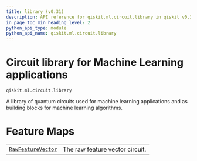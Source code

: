 ```yaml
---
title: library (v0.31)
description: API reference for qiskit.ml.circuit.library in qiskit v0.31
in_page_toc_min_heading_level: 2
python_api_type: module
python_api_name: qiskit.ml.circuit.library
---
```


<span id="module-qiskit.ml.circuit.library" />

<span id="qiskit-ml-circuit-library" />

<span id="circuit-library-for-machine-learning-applications-qiskit-ml-circuit-library" />

# Circuit library for Machine Learning applications

`qiskit.ml.circuit.library`

A library of quantum circuits used for machine learning applications and as building blocks for machine learning algorithms.

# Feature Maps

|                                                                                                               |                                 |
| ------------------------------------------------------------------------------------------------------------- | ------------------------------- |
| [`RawFeatureVector`](qiskit.ml.circuit.library.RawFeatureVector "qiskit.ml.circuit.library.RawFeatureVector") | The raw feature vector circuit. |

